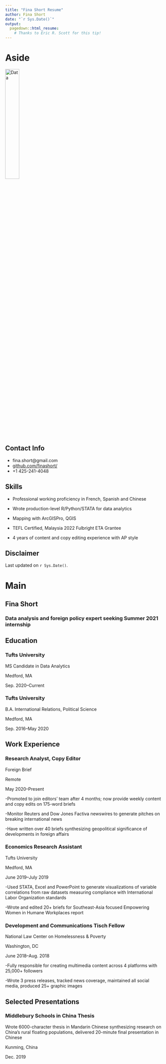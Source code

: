 ---
title: "Fina Short Resume"
author: Fina Short
date: "`r Sys.Date()`"
output:
  pagedown::html_resume:
    # Thanks to Eric R. Scott for this tip! 
---

Aside
================================================================================


![Data](data_icon.png){width=30%}
<!-- ![Data](`r here::here("data_icon.png")`) -->



Contact Info {#contact}
--------------------------------------------------------------------------------

- <i class="fa fa-envelope"></i> fina.short@gmail.com
- <i class="fa fa-github"></i> [github.com/finashort/](https://github.com/finashort/)
- <i class="fa fa-phone"></i> +1 425-241-4048


Skills {#skills}
--------------------------------------------------------------------------------

- Professional working proficiency in French, Spanish and Chinese

- Wrote production-level R/Python/STATA for data analytics

- Mapping with ArcGISPro, QGIS

- TEFL Certified, Malaysia 2022 Fulbright ETA Grantee 

- 4 years of content and copy editing experience with AP style



Disclaimer {#disclaimer}
--------------------------------------------------------------------------------

<!--This resume was made with the R package [**pagedown**](https://github.com/rstudio/pagedown).-->

Last updated on `r Sys.Date()`.



Main
================================================================================

Fina Short {#title}
--------------------------------------------------------------------------------

### Data analysis and foreign policy expert seeking Summer 2021 internship


Education {data-icon=graduation-cap data-concise=true}
--------------------------------------------------------------------------------

### Tufts University

MS Candidate in Data Analytics

Medford, MA

Sep. 2020--Current


### Tufts University

B.A. International Relations, Political Science

Medford, MA 

Sep. 2016--May 2020



Work Experience {data-icon=chalkboard-teacher}
--------------------------------------------------------------------------------

### Research Analyst, Copy Editor

Foreign Brief 

Remote

May 2020--Present

-Promoted to join editors’ team after 4 months; now provide weekly content and copy edits on 175-word briefs

-Monitor Reuters and Dow Jones Factiva newswires to generate pitches on breaking international news

-Have written over 40 briefs synthesizing geopolitical significance of developments in foreign affairs

### Economics Research Assistant

Tufts University

Medford, MA

June 2019--July 2019

-Used STATA, Excel and PowerPoint to generate visualizations of variable correlations from raw datasets measuring compliance with International Labor Organization standards 

-Wrote and edited 20+ briefs for Southeast-Asia focused Empowering Women in Humane Workplaces report

### Development and Communications Tisch Fellow

National Law Center on Homelessness & Poverty

Washington, DC

June 2018--Aug. 2018

-Fully responsible for creating multimedia content across 4 platforms with 25,000+ followers

-Wrote 3 press releases, tracked news coverage, maintained all social media, produced 25+ graphic images


Selected Presentations {data-icon=comment-alt}
--------------------------------------------------------------------------------
### Middlebury Schools in China Thesis
Wrote 6000-character thesis in Mandarin Chinese synthesizing research on China’s rural floating populations, delivered 20-minute final presentation in Chinese

Kunming, China

Dec. 2019


